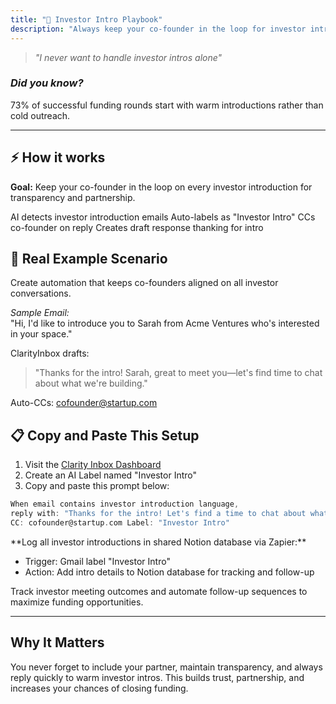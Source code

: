 ```yaml
---
title: "🤝 Investor Intro Playbook"
description: "Always keep your co-founder in the loop for investor introductions to build partnership and credibility."
---
```


> _"I never want to handle investor intros alone"_

### _Did you know?_

73% of successful funding rounds start with warm introductions rather than cold outreach.

---

## ⚡️ How it works

**Goal:** Keep your co-founder in the loop on every investor introduction for transparency and partnership.

<Steps>
  <Step title="First Step">
    AI detects investor introduction emails
  </Step>
  <Step title="Second Step">
    Auto-labels as "Investor Intro"
  </Step>
  <Step title="Third Step">
    CCs co-founder on reply
  </Step>
  <Step title="Fourth Step">
    Creates draft response thanking for intro
  </Step>
</Steps>

## 🔮 Real Example Scenario

Create automation that keeps co-founders aligned on all investor conversations.

_Sample Email:_\
"Hi, I'd like to introduce you to Sarah from Acme Ventures who's interested in your space."

ClarityInbox drafts:

> "Thanks for the intro! Sarah, great to meet you—let's find time to chat about what we're building."

Auto-CCs: [cofounder@startup.com](mailto:cofounder@startup.com)

## 📋 Copy and Paste This Setup

1. Visit the [Clarity Inbox Dashboard](https://app.clarityinbox.com/dashboard)
2. Create an AI Label named "Investor Intro"
3. Copy and paste this prompt below:

<CodeGroup>

```c Copy & Edit Prompt
When email contains investor introduction language, 
reply with: "Thanks for the intro! Let's find a time to chat about what we're building." 
CC: cofounder@startup.com Label: "Investor Intro"
```

</CodeGroup>

<Accordion title="Advanced: Notion Logging">
  **Log all investor introductions in shared Notion database via Zapier:**

  - Trigger: Gmail label "Investor Intro"
  - Action: Add intro details to Notion database for tracking and follow-up
</Accordion>

<Accordion title="Future Enhancement">
  Track investor meeting outcomes and automate follow-up sequences to maximize funding opportunities.
</Accordion>

---

## Why It Matters

You never forget to include your partner, maintain transparency, and always reply quickly to warm investor intros. This builds trust, partnership, and increases your chances of closing funding.